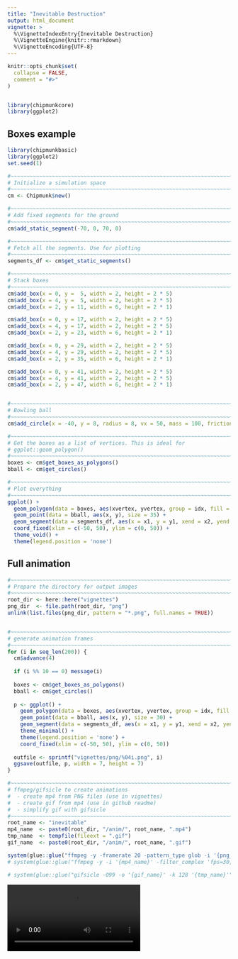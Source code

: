 ```yaml
---
title: "Inevitable Destruction"
output: html_document
vignette: >
  %\VignetteIndexEntry{Inevitable Destruction}
  %\VignetteEngine{knitr::rmarkdown}
  %\VignetteEncoding{UTF-8}
---
```


```r
knitr::opts_chunk$set(
  collapse = FALSE,
  comment = "#>"
)


library(chipmunkcore)
library(ggplot2)
```


## Boxes example


```r
library(chipmunkbasic)
library(ggplot2)
set.seed(1)

#~~~~~~~~~~~~~~~~~~~~~~~~~~~~~~~~~~~~~~~~~~~~~~~~~~~~~~~~~~~~~~~~~~~~~~~~~~~~~
# Initialize a simulation space
#~~~~~~~~~~~~~~~~~~~~~~~~~~~~~~~~~~~~~~~~~~~~~~~~~~~~~~~~~~~~~~~~~~~~~~~~~~~~~
cm <- Chipmunk$new()

#~~~~~~~~~~~~~~~~~~~~~~~~~~~~~~~~~~~~~~~~~~~~~~~~~~~~~~~~~~~~~~~~~~~~~~~~~~~~~
# Add fixed segments for the ground
#~~~~~~~~~~~~~~~~~~~~~~~~~~~~~~~~~~~~~~~~~~~~~~~~~~~~~~~~~~~~~~~~~~~~~~~~~~~~~
cm$add_static_segment(-70, 0, 70, 0)

#~~~~~~~~~~~~~~~~~~~~~~~~~~~~~~~~~~~~~~~~~~~~~~~~~~~~~~~~~~~~~~~~~~~~~~~~~~~~~
# Fetch all the segments. Use for plotting
#~~~~~~~~~~~~~~~~~~~~~~~~~~~~~~~~~~~~~~~~~~~~~~~~~~~~~~~~~~~~~~~~~~~~~~~~~~~~~
segments_df <- cm$get_static_segments()

#~~~~~~~~~~~~~~~~~~~~~~~~~~~~~~~~~~~~~~~~~~~~~~~~~~~~~~~~~~~~~~~~~~~~~~~~~~~~~
# Stack boxes
#~~~~~~~~~~~~~~~~~~~~~~~~~~~~~~~~~~~~~~~~~~~~~~~~~~~~~~~~~~~~~~~~~~~~~~~~~~~~~
cm$add_box(x = 0, y =  5, width = 2, height = 2 * 5)
cm$add_box(x = 4, y =  5, width = 2, height = 2 * 5)
cm$add_box(x = 2, y = 11, width = 6, height = 2 * 1)

cm$add_box(x = 0, y = 17, width = 2, height = 2 * 5)
cm$add_box(x = 4, y = 17, width = 2, height = 2 * 5)
cm$add_box(x = 2, y = 23, width = 6, height = 2 * 1)

cm$add_box(x = 0, y = 29, width = 2, height = 2 * 5)
cm$add_box(x = 4, y = 29, width = 2, height = 2 * 5)
cm$add_box(x = 2, y = 35, width = 6, height = 2 * 1)

cm$add_box(x = 0, y = 41, width = 2, height = 2 * 5)
cm$add_box(x = 4, y = 41, width = 2, height = 2 * 5)
cm$add_box(x = 2, y = 47, width = 6, height = 2 * 1)


#~~~~~~~~~~~~~~~~~~~~~~~~~~~~~~~~~~~~~~~~~~~~~~~~~~~~~~~~~~~~~~~~~~~~~~~~~~~~~
# Bowling ball
#~~~~~~~~~~~~~~~~~~~~~~~~~~~~~~~~~~~~~~~~~~~~~~~~~~~~~~~~~~~~~~~~~~~~~~~~~~~~~
cm$add_circle(x = -40, y = 8, radius = 8, vx = 50, mass = 100, friction = 0.2)

#~~~~~~~~~~~~~~~~~~~~~~~~~~~~~~~~~~~~~~~~~~~~~~~~~~~~~~~~~~~~~~~~~~~~~~~~~~~~~
# Get the boxes as a list of vertices. This is ideal for 
# ggplot::geom_polygon()
#~~~~~~~~~~~~~~~~~~~~~~~~~~~~~~~~~~~~~~~~~~~~~~~~~~~~~~~~~~~~~~~~~~~~~~~~~~~~~
boxes <- cm$get_boxes_as_polygons()
bball <- cm$get_circles()

#~~~~~~~~~~~~~~~~~~~~~~~~~~~~~~~~~~~~~~~~~~~~~~~~~~~~~~~~~~~~~~~~~~~~~~~~~~~~~
# Plot everything
#~~~~~~~~~~~~~~~~~~~~~~~~~~~~~~~~~~~~~~~~~~~~~~~~~~~~~~~~~~~~~~~~~~~~~~~~~~~~~
ggplot() + 
  geom_polygon(data = boxes, aes(xvertex, yvertex, group = idx, fill = as.factor(idx))) + 
  geom_point(data = bball, aes(x, y), size = 35) + 
  geom_segment(data = segments_df, aes(x = x1, y = y1, xend = x2, yend = y2)) + 
  coord_fixed(xlim = c(-50, 50), ylim = c(0, 50)) +
  theme_void() + 
  theme(legend.position = 'none')
```


## Full animation


```r
#~~~~~~~~~~~~~~~~~~~~~~~~~~~~~~~~~~~~~~~~~~~~~~~~~~~~~~~~~~~~~~~~~~~~~~~~~~~~~
# Prepare the directory for output images
#~~~~~~~~~~~~~~~~~~~~~~~~~~~~~~~~~~~~~~~~~~~~~~~~~~~~~~~~~~~~~~~~~~~~~~~~~~~~~
root_dir <- here::here("vignettes")
png_dir  <- file.path(root_dir, "png")
unlink(list.files(png_dir, pattern = "*.png", full.names = TRUE))


#~~~~~~~~~~~~~~~~~~~~~~~~~~~~~~~~~~~~~~~~~~~~~~~~~~~~~~~~~~~~~~~~~~~~~~~~~~~~~
# generate animation frames
#~~~~~~~~~~~~~~~~~~~~~~~~~~~~~~~~~~~~~~~~~~~~~~~~~~~~~~~~~~~~~~~~~~~~~~~~~~~~~
for (i in seq_len(200)) {
  cm$advance(4)
  
  if (i %% 10 == 0) message(i)
  
  boxes <- cm$get_boxes_as_polygons()
  bball <- cm$get_circles()
  
  p <- ggplot() + 
    geom_polygon(data = boxes, aes(xvertex, yvertex, group = idx, fill = as.factor(idx))) + 
    geom_point(data = bball, aes(x, y), size = 30) + 
    geom_segment(data = segments_df, aes(x = x1, y = y1, xend = x2, yend = y2)) + 
    theme_minimal() + 
    theme(legend.position = 'none') + 
    coord_fixed(xlim = c(-50, 50), ylim = c(0, 50)) 
  
  outfile <- sprintf("vignettes/png/%04i.png", i)
  ggsave(outfile, p, width = 7, height = 7)
}

#~~~~~~~~~~~~~~~~~~~~~~~~~~~~~~~~~~~~~~~~~~~~~~~~~~~~~~~~~~~~~~~~~~~~~~~~~~~~~
# ffmpeg/gifsicle to create animations
#  - create mp4 from PNG files (use in vignettes)
#  - create gif from mp4 (use in github readme)
#  - simplify gif with gifsicle
#~~~~~~~~~~~~~~~~~~~~~~~~~~~~~~~~~~~~~~~~~~~~~~~~~~~~~~~~~~~~~~~~~~~~~~~~~~~~~
root_name <- "inevitable"
mp4_name  <- paste0(root_dir, "/anim/", root_name, ".mp4")
tmp_name  <- tempfile(fileext = ".gif")
gif_name  <- paste0(root_dir, "/anim/", root_name, ".gif")

system(glue::glue("ffmpeg -y -framerate 20 -pattern_type glob -i '{png_dir}/*.png' -c:v libx264 -pix_fmt yuv420p -s 800x800 '{mp4_name}'"))
# system(glue::glue("ffmpeg -y -i '{mp4_name}' -filter_complex 'fps=30,scale=800:-1:flags=lanczos,split [o1] [o2];[o1] palettegen [p]; [o2] fifo [o3];[o3] [p] paletteuse' '{tmp_name}'"))

# system(glue::glue("gifsicle -O99 -o '{gif_name}' -k 128 '{tmp_name}'"))
```





![](anim/inevitable.mp4)




